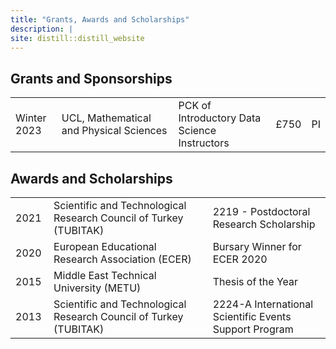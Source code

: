 ```yaml
---
title: "Grants, Awards and Scholarships"
description: |
site: distill::distill_website
---
```


## Grants and Sponsorships

|             |                                                                   |                                                                         |           |
| :--------   | :----------------------                                           | :------------------                                                     |:--        |:--
| Winter 2023 | UCL, Mathematical and Physical Sciences     | PCK of Introductory Data Science Instructors                                                  |£750       |PI

## Awards and Scholarships

|    |                                                 |
| :----       | :-------------------                                              | :--------------
| 2021        | Scientific and Technological Research Council of Turkey (TUBITAK) | 2219 - Postdoctoral Research Scholarship
| 2020        | European Educational Research Association (ECER)                  | Bursary Winner for ECER 2020 
| 2015        | Middle East Technical University (METU)                           | Thesis of the Year
| 2013        | Scientific and Technological Research Council of Turkey (TUBITAK) | 2224-A International Scientific Events Support Program

